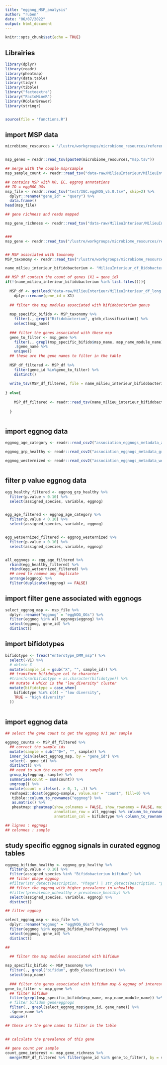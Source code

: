 ```yaml
---
title: "eggnog_MSP_analysis"
author: "ruben"
date: "06/07/2022"
output: html_document
---
```


```r
knitr::opts_chunk$set(echo = TRUE)
```

## Librairies

```r

library(dplyr)
library(readr)
library(pheatmap)
library(data.table)
library(tidyr)
library(tibble)
library("factoextra")
library("FactoMineR")
library(RColorBrewer)
library(stringr)


source(file = "functions.R")

```


## import MSP data

```r

microbiome_resources = "/lustre/workgroups/microbiome_resources/reference/IGC/annotation/"


msp_genes = readr::read_tsv(paste0(microbiome_resources,"msp.tsv"))

## merge with the couple msp/sample
msp_sample_count <- readr::read_tsv("data-raw/MilieuInterieur/MilieuInterieur_samples_msp_module_counts.tsv")

## contains MSP with KO, EC, eggnog annotations
## ID = eggNOG_OGs
msp_file <- readr::read_tsv("test/IGC.eggNOG_v5.0.tsv", skip=2) %>%
  dplyr::rename("gene_id" = "query") %>%
  data.frame()
head(msp_file)

## gene richness and reads mapped

msp_gene_richness <- readr::read_tsv("data-raw/MilieuInterieur/MilieuInterieur_genes_richness.tsv")


###
msp_gene <- readr::read_tsv("/lustre/workgroups/microbiome_resources/reference/IGC/annotation/msp.tsv")


## MSP associated with taxonomy
MSP_taxonomy <- readr::read_tsv("/lustre/workgroups/microbiome_resources/reference/IGC/annotation/1661_msps.gtdb_r95_taxonomy.tsv")

name_milieu_interieur_bifidobacterium <- "MilieuInterieur_df_Bidobacterium.tsv"

## MSP df contain the count of genes (X1 = gene_id)
if(!(name_milieu_interieur_bifidobacterium %in% list.files())){
  
  MSP_df <- get(load("data-raw/MilieuInterieur/MilieuInterieur_df_long.rda")) %>%
    dplyr::rename(gene_id = X1)
  
  ## filter the msp modules associated with bifidobacterium genus
  
  msp_specific_bifido <- MSP_taxonomy %>%
    filter(., grepl("Bifidobacterium", gtdb_classification)) %>%
    select(msp_name)
  
  ### filter the genes associated with these msp
  gene_to_filter <- msp_gene %>%
    filter(., grepl(msp_specific_bifido$msp_name, msp_name_module_name)) %>%
    .$gene_name %>%
    unique()
  ## these are the gene names to filter in the table
  
  MSP_df_filtered <- MSP_df %>%
    filter(gene_id %in%gene_to_filter) %>%
    distinct()
  
  write_tsv(MSP_df_filtered, file = name_milieu_interieur_bifidobacterium)
  
} else{
  
    MSP_df_filtered <- readr::read_tsv(name_milieu_interieur_bifidobacterium)
  
  }



```


## import eggnog data 

```r

eggnog_age_category <- readr::read_csv2("association_eggnogs_metadata_age_category.csv")

eggnog_grp_healthy <- readr::read_csv2("association_eggnogs_metadata_grp_healthy.csv")

eggnog_westernized <- readr::read_csv2("association_eggnogs_metadata_westernized.csv")



```


## filter p value eggnog data

```r


egg_healthy_filtered <- eggnog_grp_healthy %>%
  filter(p.value < 0.10) %>%
  select(assigned_species, variable, eggnog)


egg_age_filtered <- eggnog_age_category %>%
  filter(p.value < 0.10) %>%
  select(assigned_species, variable, eggnog)


egg_wetsernized_filtered <- eggnog_westernized %>%
  filter(p.value < 0.10) %>%
  select(assigned_species, variable, eggnog) 


all_eggnogs <- egg_age_filtered %>%
  rbind(egg_healthy_filtered) %>%
  rbind(egg_wetsernized_filtered) %>%
  ## need to remove any duplicate
  arrange(eggnog) %>%
  filter(duplicated(eggnog) == FALSE)

```


## import filter gene associated with eggnogs

```r

select_eggnog_msp <- msp_file %>%
  dplyr::rename("eggnog" = "eggNOG_OGs") %>%
  filter(eggnog %in% all_eggnogs$eggnog) %>%
  select(eggnog, gene_id) %>%
  distinct()

```

## import bifidotypes

```r

bifidotype <- fread("enterotype_DMM_msp") %>%
  select(-V1) %>%
  # delete X
  mutate(sample_id = gsub("X", "", sample_id)) %>%
  ## transform bifidotype col to character
  #transform(bifidotype = as.character(bifidotype)) %>%
  ## mutate 4 which is the "low_diversity" cluster
  mutate(bifidotype = case_when(
    bifidotype %in% c(4) ~ "low diversity",
    TRUE ~ "high diversity"
  ))
  

```

## import eggnog data

```r

## select the gene count to get the eggnog 0/1 per sample

eggnog_counts <- MSP_df_filtered %>%
  ## correct the sample ids
  mutate(sample = sub("^0+", "", sample)) %>%
  inner_join(select_eggnog_msp, by = "gene_id") %>%
  select(- gene_id) %>%
  distinct() %>%
  ## need to sum the count per gene x sample
  group_by(eggnog, sample) %>% 
  summarise(count = sum(count)) %>%
  ungroup() %>%
  mutate(count = ifelse(. > 0, 1, .)) %>%
  reshape2::dcast(eggnog~sample, value.var = "count", fill=0) %>%
   tibble::column_to_rownames("eggnog") %>%
   as.matrix() %>%
   pheatmap::pheatmap(show_colnames = FALSE, show_rownames = FALSE, main = "", method = "ward.D",
                      annotation_row = all_eggnogs %>% column_to_rownames("eggnog"),
                      annotation_col = bifidotype %>% column_to_rownames("sample_id"))

## lignes : eggnogs
## colonnes : sample
```

## study specific eggnog signals in curated eggnog tables
```r

eggnog_bifidum_healthy <- eggnog_grp_healthy %>%
  filter(p.value < 0.10) %>%
  filter(assigned_species %in% "Bifidobacterium bifidum") %>%
  ## filter phage eggnog
  #filter(str_detect(Description, "Phage") | str_detect(Description, "phage")) %>%
  ## filter the eggnog with higher prevalence in unhealthy
  #filter(prevalence_unhealthy > prevalence_healthy) %>%
  select(assigned_species, variable, eggnog) %>%
  distinct()

## filter eggnog

select_eggnog_msp <- msp_file %>%
  dplyr::rename("eggnog" = "eggNOG_OGs") %>%
  filter(eggnog %in% eggnog_bifidum_healthy$eggnog) %>%
  select(eggnog, gene_id) %>%
  distinct()

##

  ## filter the msp modules associated with bifidum
  
msp_specific_bifido <- MSP_taxonomy %>%
  filter(., grepl("bifidum", gtdb_classification)) %>%
  select(msp_name)
  
  ### filter the genes associated with bifidum msp & eggnog of interest
gene_to_filter <- msp_gene %>%
  ## filter bifidum
  filter(grepl(msp_specific_bifido$msp_name, msp_name_module_name)) %>%
  # filter bifidum gene/eggnogs
  filter(., grepl(select_eggnog_msp$gene_id, gene_name)) %>%
  .$gene_name %>%
  unique()

## these are the gene names to filter in the table
  
  
## calculate the prevalence of this gene

## gene count per sample
count_gene_interest <- msp_gene_richness %>%
  merge(MSP_df_filtered %>% filter(gene_id %in% gene_to_filter), by = sample, all=TRUE)



```

